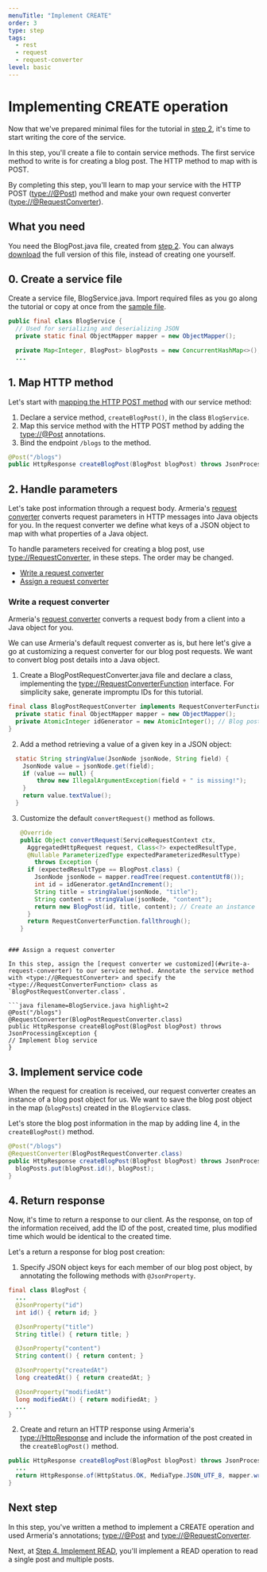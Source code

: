 ```yaml
---
menuTitle: "Implement CREATE"
order: 3
type: step
tags:
  - rest
  - request
  - request-converter
level: basic
---
```


# Implementing CREATE operation

Now that we've prepared minimal files for the tutorial in [step 2](/tutorials/tutorial-blog-rest-step2), it's time to start writing the core of the service.

<TutorialSteps current={3} />

In this step, you'll create a file to contain service methods. The first service method to write is for creating a blog post. The HTTP method to map with is POST.

By completing this step, you'll learn to map your service with the HTTP POST (<type://@Post>) method and make your own request converter (<type://@RequestConverter>).

## What you need

You need the BlogPost.java file, created from [step 2](/tutorials/tutorial-blog-rest-step2). You can always [download](https://github.com/line/armeria-examples/blob/master/rest-api-annotated-service/src/main/java/example/armeria/server/blog/BlogPost.java) the full version of this file, instead of creating one yourself.

## 0. Create a service file

Create a service file, BlogService.java. Import required files as you go along the tutorial or copy at once from the [sample file](https://github.com/line/armeria-examples/blob/master/rest-api-annotated-service/src/main/java/example/armeria/server/blog/BlogService.java).
  ```java filename=BlogService.java
  public final class BlogService {
    // Used for serializing and deserializing JSON
    private static final ObjectMapper mapper = new ObjectMapper();

    private Map<Integer, BlogPost> blogPosts = new ConcurrentHashMap<>();
    ...
  ```

## 1. Map HTTP method

Let's start with [mapping the HTTP POST method](/docs/server-annotated-service#mapping-http-service-methods) with our service method:

1. Declare a service method, `createBlogPost()`, in the class `BlogService`.
2. Map this service method with the HTTP POST method by adding the <type://@Post> annotations.
3. Bind the endpoint `/blogs` to the method.

```java filename=BlogService.java highlight=1
@Post("/blogs")
public HttpResponse createBlogPost(BlogPost blogPost) throws JsonProcessingException {}
```

## 2. Handle parameters

Let's take post information through a request body. Armeria's [request converter](/docs/server-annotated-service#converting-an-http-request-to-a-java-object) converts request parameters in HTTP messages into Java objects for you. In the request converter we define what keys of a JSON object to map with what properties of a Java object.

To handle parameters received for creating a blog post, use <type://RequestConverter>, in these steps. The order may be changed.

- [Write a request converter](#write-a-request-converter)
- [Assign a request converter](#assign-a-request-converter)

### Write a request converter

Armeria's [request converter](/docs/server-annotated-service#converting-an-http-request-to-a-java-object) converts a request body from a client into a Java object for you.

We can use Armeria's default request converter as is, but here let's give a go at customizing a request converter for our blog post requests. We want to convert blog post details into a Java object.

1. Create a BlogPostRequestConverter.java file and declare a class, implementing the <type://RequestConverterFunction> interface. For simplicity sake, generate impromptu IDs for this tutorial.
  ```java filename=BlogRequestConverter.java
  final class BlogPostRequestConverter implements RequestConverterFunction {
    private static final ObjectMapper mapper = new ObjectMapper();
    private AtomicInteger idGenerator = new AtomicInteger(); // Blog post ID
  }
  ```
2. Add a method retrieving a value of a given key in a JSON object:
  ```java filename=BlogRequestConverter.java highlight="4"
    static String stringValue(JsonNode jsonNode, String field) {
      JsonNode value = jsonNode.get(field);
      if (value == null) {
          throw new IllegalArgumentException(field + " is missing!");
      }
      return value.textValue();
    }
  ```
3. Customize the default `convertRequest()` method as follows.
    ```java filename=BlogRequestConverter.java
    @Override
    public Object convertRequest(ServiceRequestContext ctx,
      AggregatedHttpRequest request, Class<?> expectedResultType,
      @Nullable ParameterizedType expectedParameterizedResultType)
        throws Exception {
      if (expectedResultType == BlogPost.class) {
        JsonNode jsonNode = mapper.readTree(request.contentUtf8());
        int id = idGenerator.getAndIncrement();
        String title = stringValue(jsonNode, "title");
        String content = stringValue(jsonNode, "content");
        return new BlogPost(id, title, content); // Create an instance of BlogPost object
      }
      return RequestConverterFunction.fallthrough();
    }
  ```

### Assign a request converter

In this step, assign the [request converter we customized](#write-a-request-converter) to our service method. Annotate the service method with <type://@RequestConverter> and specify the <type://RequestConverterFunction> class as `BlogPostRequestConverter.class`.

```java filename=BlogService.java highlight=2
@Post("/blogs")
@RequestConverter(BlogPostRequestConverter.class)
public HttpResponse createBlogPost(BlogPost blogPost) throws JsonProcessingException {
  // Implement blog service
}
```

## 3. Implement service code

When the request for creation is received, our request converter creates an instance of a blog post object for us. We want to save the blog post object in the map (`blogPosts`) created in the `BlogService` class.

Let's store the blog post information in the map by adding line 4, in the `createBlogPost()` method.

```java filename=BlogService.java highlight=4
@Post("/blogs")
@RequestConverter(BlogPostRequestConverter.class)
public HttpResponse createBlogPost(BlogPost blogPost) throws JsonProcessingException {
  blogPosts.put(blogPost.id(), blogPost);
}
```

## 4. Return response

Now, it's time to return a response to our client. As the response, on top of the information received, add the ID of the post, created time, plus modified time which would be identical to the created time.

Let's a return a response for blog post creation:

1. Specify JSON object keys for each member of our blog post object, by annotating the following methods with `@JsonProperty`.
  ```java filename=BlogPost.java highlight=3,6,9,12,15
  final class BlogPost {
    ...
    @JsonProperty("id")
    int id() { return id; }

    @JsonProperty("title")
    String title() { return title; }

    @JsonProperty("content")
    String content() { return content; }

    @JsonProperty("createdAt")
    long createdAt() { return createdAt; }

    @JsonProperty("modifiedAt")
    long modifiedAt() { return modifiedAt; }
    ...
  }
  ```
2. Create and return an HTTP response using Armeria's <type://HttpResponse> and include the information of the post created in the `createBlogPost()` method.
  ```java filename=BlogService.java
  public HttpResponse createBlogPost(BlogPost blogPost) throws JsonProcessingException {
    ...
    return HttpResponse.of(HttpStatus.OK, MediaType.JSON_UTF_8, mapper.writeValueAsBytes(blogPost));
  }
  ```

## Next step

In this step, you've written a method to implement a CREATE operation and used Armeria's annotations; <type://@Post> and <type://@RequestConverter>.

Next, at [Step 4. Implement READ](/tutorials/tutorial-blog-rest-step4), you'll implement a READ operation to read a single post and multiple posts.

<TutorialSteps current={3} />